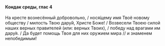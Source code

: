 #### Кондак среды, глас 4

На кресте вознесённый добровольно, / нося́щему имя Твоё новому обществу / милость Твою дару́й, Христе Боже! / Возвесели Твоею силой наших верных правителей (или: верных Твоих), / победу над врагами им дару́я. / Да будет помощь Твоя для них оружием мира // и знаменем непобедимым!
